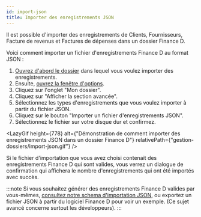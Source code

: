 ```yaml
---
id: import-json
title: Importer des enregistrements JSON
---
```



Il est possible d'importer des enregistrements de Clients, Fournisseurs, Facture de revenus et Factures de dépenses
dans un dossier Finance&nbsp;D.

Voici comment importer un fichier d'enregistrements Finance&nbsp;D au format JSON&nbsp;:

1. [Ouvrez d'abord le dossier](/docs/bases/ouvrir-dossier) dans lequel vous voulez importer des enregistrements.
2. Ensuite, [ouvrez la fenêtre d'options](/docs/navigation/fenetre-options-preferences-parametres).
3. Cliquez sur l'onglet "Mon dossier".
4. Cliquez sur "Afficher la section avancée".
5. Sélectionnez les types d'enregistrements que vous voulez importer à partir du fichier JSON.
6. Cliquez sur le bouton "Importer un fichier d'enregistrements JSON".
7. Sélectionnez le fichier sur votre disque dur et confirmez.

<LazyGif
  height={778}
  alt={"Démonstration de comment importer des enregistrements JSON dans un dossier Finance D"}
  relativePath={"gestion-dossiers/import-json.gif"}
/>

Si le fichier d'importation que vous avez choisi contenait
des enregistrements Finance D qui sont valides,
vous verrez un dialogue de confirmation qui affichera le nombre
d'enregistrements qui ont été importés avec succès.

:::note
Si vous souhaitez générer des enregistrements Finance D valides par vous-mêmes,
[consultez notre schema d'importation JSON](https://github.com/alex-drocks/finance-d-electron-app-json-schemas),
ou exportez un fichier JSON à partir du logiciel Finance D pour voir un exemple.
(Ce sujet avancé concerne surtout les développeurs).
:::

<br/>
<br/>
